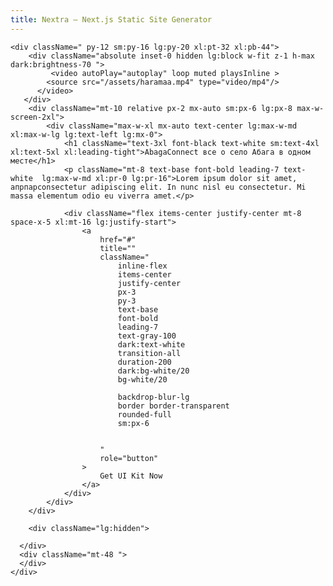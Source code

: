 ```yaml
---
title: Nextra – Next.js Static Site Generator
---
```





    <div className=" py-12 sm:py-16 lg:py-20 xl:pt-32 xl:pb-44">
        <div className="absolute inset-0 hidden lg:block w-fit z-1 h-max dark:brightness-70 "> 
             <video autoPlay="autoplay" loop muted playsInline >
            <source src="/assets/haramaa.mp4" type="video/mp4"/>
          </video>
       </div>
        <div className="mt-10 relative px-2 mx-auto sm:px-6 lg:px-8 max-w-screen-2xl">
            <div className="max-w-xl mx-auto text-center lg:max-w-md xl:max-w-lg lg:text-left lg:mx-0">
                <h1 className="text-3xl font-black text-white sm:text-4xl xl:text-5xl xl:leading-tight">AbagaConnect все о село Абага в одном месте</h1>
                <p className="mt-8 text-base font-bold leading-7 text-white  lg:max-w-md xl:pr-0 lg:pr-16">Lorem ipsum dolor sit amet, апрпарconsectetur adipiscing elit. In nunc nisl eu consectetur. Mi massa elementum odio eu viverra amet.</p>

                <div className="flex items-center justify-center mt-8 space-x-5 xl:mt-16 lg:justify-start">
                    <a
                        href="#"
                        title=""
                        className="
                            inline-flex
                            items-center
                            justify-center
                            px-3
                            py-3
                            text-base
                            font-bold
                            leading-7
                            text-gray-100
                            dark:text-white
                            transition-all
                            duration-200
                            dark:bg-white/20
                            bg-white/20
                            
                            backdrop-blur-lg
                            border border-transparent
                            rounded-full
                            sm:px-6
                            
                           
                        "
                        role="button"
                    >
                        Get UI Kit Now
                    </a>
                </div>
            </div>
        </div>

        <div className="lg:hidden">

      </div>
      <div className="mt-48 ">
      </div>
    </div>
